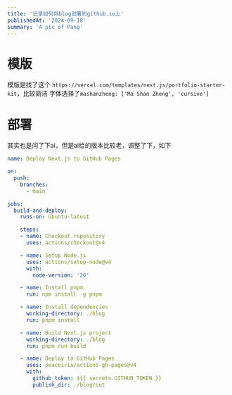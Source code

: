 ```yaml
---
title: '记录如何将blog部署到github.io上'
publishedAt: '2024-09-18'
summary: 'A pic of Pang'
---
```


# 模版
模版是找了这个 `https://vercel.com/templates/next.js/portfolio-starter-kit`，比较简洁
字体选择了`mashanzheng: ['Ma Shan Zheng', 'cursive']`

# 部署
其实也是问了下ai，但是ai给的版本比较老，调整了下，如下
```yaml
name: Deploy Next.js to GitHub Pages

on:
  push:
    branches:
      - main

jobs:
  build-and-deploy:
    runs-on: ubuntu-latest

    steps:
    - name: Checkout repository
      uses: actions/checkout@v4

    - name: Setup Node.js
      uses: actions/setup-node@v4
      with:
        node-version: '20'

    - name: Install pnpm
      run: npm install -g pnpm

    - name: Install dependencies
      working-directory: ./blog
      run: pnpm install

    - name: Build Next.js project
      working-directory: ./blog
      run: pnpm run build

    - name: Deploy to GitHub Pages
      uses: peaceiris/actions-gh-pages@v4
      with:
        github_token: ${{ secrets.GITHUB_TOKEN }}
        publish_dir: ./blog/out
```